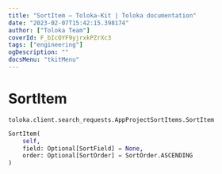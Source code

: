 ```yaml
---
title: "SortItem — Toloka-Kit | Toloka documentation"
date: "2023-02-07T15:42:15.398174"
author: ["Toloka Team"]
coverId: F_bIcOYF9yjrxkPZrXc3
tags: ["engineering"]
ogDescription: ""
docsMenu: "tkitMenu"
---
```


# SortItem
`toloka.client.search_requests.AppProjectSortItems.SortItem`

```python
SortItem(
    self,
    field: Optional[SortField] = None,
    order: Optional[SortOrder] = SortOrder.ASCENDING
)
```